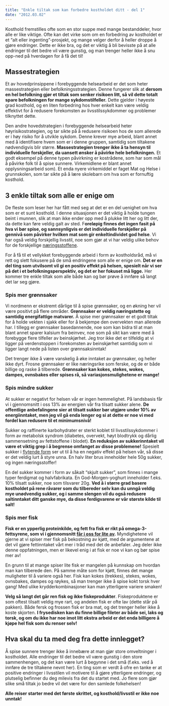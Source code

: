 ```yaml
---
title: "Enkle tiltak som kan forbedre kostholdet ditt - del 1"
date: "2012.03.02"
---
```


Kosthold fremstilles ofte som en stor suppe med mange bestanddeler, hvor alle er like viktige. Ofte kan det virke som om en forbedring av kostholdet er et "alt eller ingenting"-prosjekt, og mange velger derfor å heller droppe å gjøre endringer. Dette er ikke bra, og det er viktig å bli bevisste på at alle endringer til det bedre vil være gunstig, og man trenger heller ikke å snu opp-ned på hverdagen for å få det til! 

## Massestrategien

Et av hovedprinsippene i forebyggende helsearbeid er det som heter massestrategien eller befolkningsstrategien. Denne fungerer slik at **dersom en hel befolkning gjør et tiltak som senker risikoen litt, så vil dette totalt spare befolkningen for mange sykdomstilfeller.** Dette gjelder i høyeste grad kosthold, og en liten forbedring hos hver enkelt kan være veldig effektivt for å redusere forekomsten av livsstilssykdommer og problemer tilknyttet dette.

Den andre hovedstrategien i forebyggende helsearbeid heter høyrisikostrategien, og tar sikte på å redusere risikoen hos de som allerede er i høy risiko for å utvikle sykdom. Denne krever mye arbeid, blant annet med å identifisere hvem som er i denne gruppen, samtidig som tiltakene nødvendigvis blir større. **Massestrategien trenger ikke å ta hensyn til individuelle forskjeller, da uansett ønsker å påvirke hele befolkningen.** Et godt eksempel på denne typen påvirkning er kostrådene, som har som mål å påvirke folk til å spise sunnere. Virkemidlene er blant annet opplysningsarbeid som). Et enda nyere virkemiddel er faget Mat og Helse i grunnskolen, som tar sikte på å lære skolebarn om hva som er fornuftig kosthold.

## 3 enkle tiltak som alle er enige om

De fleste som leser her har fått med seg at det er en del uenighet om hva som er et sunt kosthold. I denne situasjonen er det viktig å holde tungen beint i munnen, slik at man ikke ender opp med å plukke litt her og litt der, da dette kan føre veldig galt av sted. F**oreløpig finnes det ingen fasit på hva vi bør spise, og sannsynligvis er det individuelle forskjeller på gennivå som påvirker hvilken mat som gir enkeltindividet god helse**. Vi har også veldig forskjellig livsstil, noe som gjør at vi har veldig ulike behov for de forskjellige [næringsstoffene](../naeringsstoffer.qmd).

For å få til et vellykket forebyggende arbeid i form av kostholdsråd, må vi rett og slett fokusere på de små endringene som alle er enige om. **Det er en del ting som utvilsomt vil gi en positiv effekt på helsen, spesielt når vi ser på det i et befolkningsperspektiv, og det er her fokuset må ligge.** Her kommer tre enkle tiltak som alle både kan og bør prøve å innføre så langt det lar seg gjøre.

### Spis mer grønnsaker 

Vi nordmenn er ekstremt dårlige til å spise grønnsaker, og en økning her vil være positivt på flere områder. **Grønnsaker er veldig næringstette og samtidig energifattige matvarer.** Å spise mer grønnsaker er et godt tiltak for å holde vekten i sjakk eller for å bekjempe den overvekten man allerede har. I tillegg er grønnsaker basedannende, noe som kan bidra til at man blant annet sparer kalsium fra beinvev, noe som på sikt kan være med å forebygge flere tilfeller av beinskjørhet. Jeg tror ikke det er tilfeldig at vi ligger på verdenstoppen i forekomsten av beinskjørhet samtidig som vi ligger langt nede på listen over grønnsaksinntak!

Det trenger ikke å være vanskelig å øke inntaket av grønnsaker, og heller ikke dyrt. Frosne grønnsaker er like næringsrike som ferske, og de er både billige og raske å tilberede. **Grønnsaker kan kokes, stekes, wokes, dampes, ovnsbakes eller spises rå, så variasjonsmulighetene er mange!**

### Spis mindre sukker

At sukker er negativt for helsen vår er ingen hemmelighet. På landsbasis får vi i gjennomsnitt i oss 13% av energien vår fra tilsatt sukker alene. **De offentlige anbefalingene sier at tilsatt sukker bør utgjøre under 10% av energiinntaket, men jeg vil gå enda lenger og si at dette er noe vi med fordel kan redusere til et minimumsnivå!**

Sukker og raffinerte karbohydrater er sterkt koblet til livsstilssykdommer i form av metabolsk syndrom (diabetes, overvekt, høyt blodtrykk og dårlig sammensetning av fettstoffene i blodet). **En reduksjon av sukkerinntaket vil være et viktig grep i å begrense omfanget av disse problemene!** Spesielt sukker i [flytende form](brokenlink/bor-du-begrense-inntaket-av-flytende-karbohydrater/) ser ut til å ha en negativ effekt på helsen vår, så disse er det veldig lurt å styre unna. En halv liter brus inneholder hele 50g sukker, og ingen næringsstoffer!

En del sukker kommer i form av såkalt "skjult sukker", som finnes i mange typer ferdigmat og halvfabrikata. En God-Morgen-yoghurt inneholder f.eks. 10% tilsatt sukker, noe som tilsvarer 20g. **Ved å i større grad basere kostholdet på rene råvarer som du tilbereder selv kan du unngå veldig mye unødvendig sukker, og i samme slengen vil du også redusere saltinntaket ditt ganske mye, da disse ferdigvarene er vår største kilde til salt!**

### Spis mer fisk

**Fisk er en ypperlig proteinkilde, og fett fra fisk er rikt på omega-3-fettsyrene, som vi i gjennomsnitt [får i oss for lite av](omega-3-6.qmd).** Myndighetene vil gjerne at vi spiser mer fisk på bekostning av kjøtt, med de argumentene at det vil gjøre fettinntaket vårt mer i tråd med det de anbefaler. Jeg deler ikke denne oppfatningen, men er likevel enig i at fisk er noe vi kan og bør spise mer av!

En grunn til at mange spiser lite fisk er mangelen på kunnskap om hvordan man kan tilberede den. På samme måte som for kjøtt, finnes det mange muligheter til å variere også her. Fisk kan kokes (trekkes), stekes, wokes, ovnsbakes, dampes og røykes, så man trenger ikke å spise kokt torsk hver gang! Med ulike krydderkombinasjoner kan man ytterligere variere smaken!

**Velg så langt det går ren fisk og ikke fiskeprodukter**. Fiskeproduktene er som oftest tilsatt veldig mye rart, og andelen fisk er ofte lav (dette står på pakken). Både fersk og frossen fisk er bra mat, og det trenger heller ikke å koste skjorten. **I frysedisken kan du finne billige fileter av både sei, laks og torsk, og om du ikke har noe imot litt ekstra arbeid er det enda billigere å kjøpe hel fisk som du renser selv!**

## Hva skal du ta med deg fra dette innlegget?

Å spise sunnere trenger ikke å innebære at man gjør store omveltninger i kostholdet. Alle endringer til det bedre vil være gunstig i den store sammenhengen, og det kan være lurt å begynne i det små (f.eks. ved å innføre de tre tiltakene nevnt her). En ting som er verdt å ofre en tanke er at positive endringer i livsstilen vil motivere til å gjøre ytterligere endringer, og plutselig befinner du deg milevis fra det du startet med. Jo flere som gjør slike små tiltak jo bedre vil det være for den samlede folkehelsen!

**Alle reiser starter med det første skrittet, og kosthold/livsstil er ikke noe unntak!**
